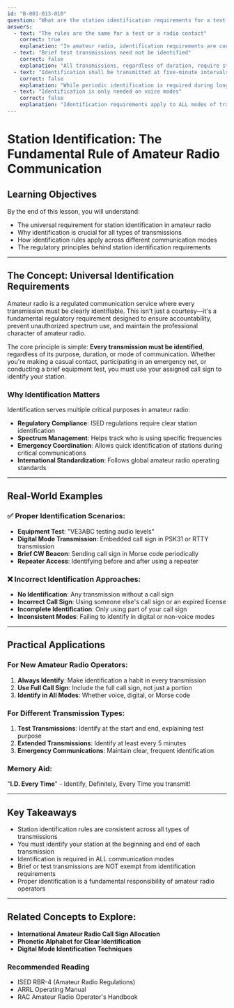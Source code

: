 ```yaml
---
id: "B-001-013-010"
question: "What are the station identification requirements for a test transmission?"
answers:
  - text: "The rules are the same for a test or a radio contact"
    correct: true
    explanation: "In amateur radio, identification requirements are consistent across all types of transmissions, whether they are routine contacts, emergency communications, or test transmissions. This ensures accountability, helps prevent unauthorized use of frequencies, and allows other stations to know who is transmitting. The fundamental requirement is that your station must be clearly identified using your assigned call sign, regardless of the transmission's purpose."
  - text: "Brief test transmissions need not be identified"
    correct: false
    explanation: "All transmissions, regardless of duration, require station identification. Even very short test transmissions must include your call sign. This rule prevents unauthorized or anonymous use of amateur radio frequencies and helps maintain the service's professional standards. A test transmission without identification could be mistaken for interference or an unauthorized signal."
  - text: "Identification shall be transmitted at five-minute intervals"
    correct: false
    explanation: "While periodic identification is required during longer transmissions, this is not the primary rule for test transmissions. The key requirement is to identify at the beginning and end of each transmission, not just at five-minute intervals. This ensures that any listening stations immediately know who is transmitting, even during brief test sessions."
  - text: "Identification is only needed on voice modes"
    correct: false
    explanation: "Identification requirements apply to ALL modes of transmission, including voice, digital, Morse code, and any other communication method. Whether you're using SSB, FM, CW, PSK31, or any other mode, you must identify your station using your assigned call sign. This rule ensures consistent accountability across all amateur radio communication methods."
---
```


# Station Identification: The Fundamental Rule of Amateur Radio Communication

## Learning Objectives
By the end of this lesson, you will understand:
- The universal requirement for station identification in amateur radio
- Why identification is crucial for all types of transmissions
- How identification rules apply across different communication modes
- The regulatory principles behind station identification requirements

---

## The Concept: Universal Identification Requirements

Amateur radio is a regulated communication service where every transmission must be clearly identifiable. This isn't just a courtesy—it's a fundamental regulatory requirement designed to ensure accountability, prevent unauthorized spectrum use, and maintain the professional character of amateur radio.

The core principle is simple: **Every transmission must be identified**, regardless of its purpose, duration, or mode of communication. Whether you're making a casual contact, participating in an emergency net, or conducting a brief equipment test, you must use your assigned call sign to identify your station.

### Why Identification Matters

Identification serves multiple critical purposes in amateur radio:
- **Regulatory Compliance**: ISED regulations require clear station identification
- **Spectrum Management**: Helps track who is using specific frequencies
- **Emergency Coordination**: Allows quick identification of stations during critical communications
- **International Standardization**: Follows global amateur radio operating standards

---

## Real-World Examples

### ✅ Proper Identification Scenarios:
- **Equipment Test**: "VE3ABC testing audio levels"
- **Digital Mode Transmission**: Embedded call sign in PSK31 or RTTY transmission
- **Brief CW Beacon**: Sending call sign in Morse code periodically
- **Repeater Access**: Identifying before and after using a repeater

### ❌ Incorrect Identification Approaches:
- **No Identification**: Any transmission without a call sign
- **Incorrect Call Sign**: Using someone else's call sign or an expired license
- **Incomplete Identification**: Only using part of your call sign
- **Inconsistent Modes**: Failing to identify in digital or non-voice modes

---

## Practical Applications

### For New Amateur Radio Operators:
1. **Always Identify**: Make identification a habit in every transmission
2. **Use Full Call Sign**: Include the full call sign, not just a portion
3. **Identify in All Modes**: Whether voice, digital, or Morse code

### For Different Transmission Types:
1. **Test Transmissions**: Identify at the start and end, explaining test purpose
2. **Extended Transmissions**: Identify at least every 5 minutes
3. **Emergency Communications**: Maintain clear, frequent identification

### Memory Aid:
"**I.D. Every Time**" - Identify, Definitely, Every Time you transmit!

---

## Key Takeaways

- Station identification rules are consistent across all types of transmissions
- You must identify your station at the beginning and end of each transmission
- Identification is required in ALL communication modes
- Brief or test transmissions are NOT exempt from identification requirements
- Proper identification is a fundamental responsibility of amateur radio operators

---

## Related Concepts to Explore:
- **International Amateur Radio Call Sign Allocation**
- **Phonetic Alphabet for Clear Identification**
- **Digital Mode Identification Techniques**

### Recommended Reading
- ISED RBR-4 (Amateur Radio Regulations)
- ARRL Operating Manual
- RAC Amateur Radio Operator's Handbook